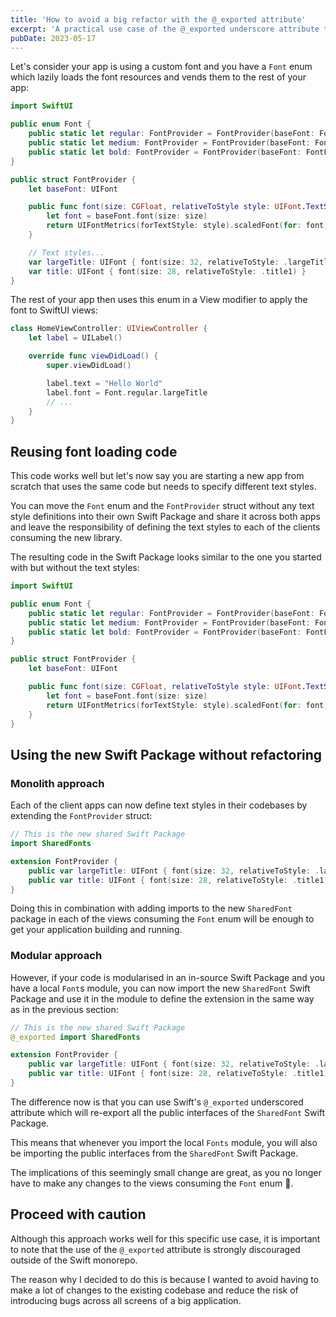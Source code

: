 ```yaml
---
title: 'How to avoid a big refactor with the @_exported attribute'
excerpt: 'A practical use case of the @_exported underscore attribute to avoid a big refactor.'
pubDate: 2023-05-17
---
```


Let's consider your app is using a custom font and you have a `Font` enum which lazily loads the font resources and vends them to the rest of your app:

```swift:Font.swift
import SwiftUI

public enum Font {
    public static let regular: FontProvider = FontProvider(baseFont: FontFamily.MyAwesomeFont.regular)
    public static let medium: FontProvider = FontProvider(baseFont: FontFamily.MyAwesomeFont.medium)
    public static let bold: FontProvider = FontProvider(baseFont: FontFamily.MyAwesomeFont.bold)
}

public struct FontProvider {
    let baseFont: UIFont

    public func font(size: CGFloat, relativeToStyle style: UIFont.TextStyle) -> UIFont {
        let font = baseFont.font(size: size)
        return UIFontMetrics(forTextStyle: style).scaledFont(for: font)
    }

    // Text styles...
    var largeTitle: UIFont { font(size: 32, relativeToStyle: .largeTitle) }
    var title: UIFont { font(size: 28, relativeToStyle: .title1) }
}
```

The rest of your app then uses this enum in a View modifier to apply the font to SwiftUI views:

```swift:HomeViewController.swift
class HomeViewController: UIViewController {
    let label = UILabel()

    override func viewDidLoad() {
        super.viewDidLoad()

        label.text = "Hello World"
        label.font = Font.regular.largeTitle
        // ...
    }
}
```

## Reusing font loading code

This code works well but let's now say you are starting a new app from scratch that uses the same code but needs to specify different text styles.

You can move the `Font` enum and the `FontProvider` struct without any text style definitions into their own Swift Package and share it across both apps and leave the responsibility of defining the text styles to each of the clients consuming the new library.

The resulting code in the Swift Package looks similar to the one you started with but without the text styles:

```swift:Font.swift
import SwiftUI

public enum Font {
    public static let regular: FontProvider = FontProvider(baseFont: FontFamily.MyAwesomeFont.regular)
    public static let medium: FontProvider = FontProvider(baseFont: FontFamily.MyAwesomeFont.medium)
    public static let bold: FontProvider = FontProvider(baseFont: FontFamily.MyAwesomeFont.bold)
}

public struct FontProvider {
    let baseFont: UIFont

    public func font(size: CGFloat, relativeToStyle style: UIFont.TextStyle) -> UIFont {
        let font = baseFont.font(size: size)
        return UIFontMetrics(forTextStyle: style).scaledFont(for: font)
    }
}
```

## Using the new Swift Package without refactoring

### Monolith approach

Each of the client apps can now define text styles in their codebases by extending the `FontProvider` struct:

```swift:FontProvider+TextStyles.swift
// This is the new shared Swift Package
import SharedFonts

extension FontProvider {
    public var largeTitle: UIFont { font(size: 32, relativeToStyle: .largeTitle) }
    public var title: UIFont { font(size: 28, relativeToStyle: .title1) }
}
```

Doing this in combination with adding imports to the new `SharedFont` package in each of the views consuming the `Font` enum will be enough to get your application building and running.

### Modular approach

However, if your code is modularised in an in-source Swift Package and you have a local `Font`s module, you can now import the new `SharedFont` Swift Package and use it in the module to define the extension in the same way as in the previous section:

```swift:FontProvider+TextStyles.swift
// This is the new shared Swift Package
@_exported import SharedFonts

extension FontProvider {
    public var largeTitle: UIFont { font(size: 32, relativeToStyle: .largeTitle) }
    public var title: UIFont { font(size: 28, relativeToStyle: .title1) }
}
```

The difference now is that you can use Swift's `@_exported` underscored attribute which will re-export all the public interfaces of the `SharedFont` Swift Package.

This means that whenever you import the local `Fonts` module, you will also be importing the public interfaces from the `SharedFont` Swift Package.

The implications of this seemingly small change are great, as you no longer have to make any changes to the views consuming the `Font` enum 🎉.

## Proceed with caution

Although this approach works well for this specific use case, it is important to note that the use of the `@_exported` attribute is strongly discouraged outside of the Swift monorepo.

The reason why I decided to do this is because I wanted to avoid having to make a lot of changes to the existing codebase and reduce the risk of introducing bugs across all screens of a big application.

